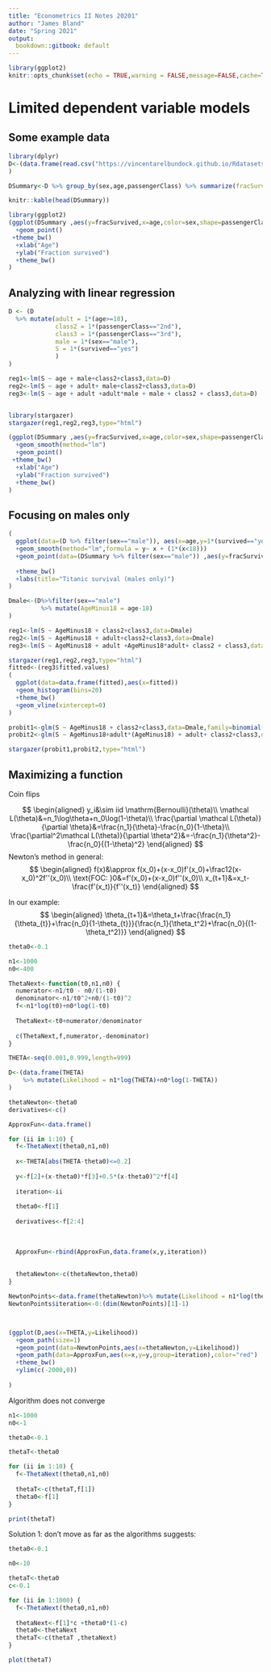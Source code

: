 ```yaml
---
title: "Econometrics II Notes 20201"
author: "James Bland"
date: "Spring 2021"
output:
  bookdown::gitbook: default
---
```


```r
library(ggplot2)
knitr::opts_chunk$set(echo = TRUE,warning = FALSE,message=FALSE,cache=TRUE)
```

# Limited dependent variable models

## Some example data

```r
library(dplyr)
D<-(data.frame(read.csv("https://vincentarelbundock.github.io/Rdatasets/csv/carData/TitanicSurvival.csv"))
)

DSummary<-D %>% group_by(sex,age,passengerClass) %>% summarize(fracSurvived = mean(1*(survived=="yes")),n=n())

knitr::kable(head(DSummary))
```

```r
library(ggplot2)
(ggplot(DSummary ,aes(y=fracSurvived,x=age,color=sex,shape=passengerClass,size=n))
  +geom_point()
 +theme_bw()
  +xlab("Age")
  +ylab("Fraction survived")
  +theme_bw()
)
```

## Analyzing with linear regression

```r

D <- (D
  %>% mutate(adult = 1*(age>=18),
             class2 = 1*(passengerClass=="2nd"),
             class3 = 1*(passengerClass=="3rd"),
             male = 1*(sex=="male"),
             S = 1*(survived=="yes")
             )
)

reg1<-lm(S ~ age + male+class2+class3,data=D)
reg2<-lm(S ~ age + adult+ male+class2+class3,data=D)
reg3<-lm(S ~ age + adult +adult*male + male + class2 + class3,data=D)


library(stargazer)
stargazer(reg1,reg2,reg3,type="html")

```

```r

(ggplot(DSummary ,aes(y=fracSurvived,x=age,color=sex,shape=passengerClass,size=n))
  +geom_smooth(method="lm")
  +geom_point()
 +theme_bw()
  +xlab("Age")
  +ylab("Fraction survived")
  +theme_bw()
)
```

## Focusing on males only

```r

(
  ggplot(data=(D %>% filter(sex=="male")), aes(x=age,y=1*(survived=="yes"),group=paste(factor(age<18),passengerClass),color=passengerClass))
  +geom_smooth(method="lm",formula = y~ x + (1*(x<18)))
  +geom_point(data=(DSummary %>% filter(sex=="male")) ,aes(y=fracSurvived,x=age,color=passengerClass,size=n))
  
  +theme_bw()
  +labs(title="Titanic survival (males only)")
)

```

```r
Dmale<-(D%>%filter(sex=="male")
         %>% mutate(AgeMinus18 = age-18)
)

reg1<-lm(S ~ AgeMinus18 + class2+class3,data=Dmale)
reg2<-lm(S ~ AgeMinus18 + adult+class2+class3,data=Dmale)
reg3<-lm(S ~ AgeMinus18 + adult +AgeMinus18*adult+ class2 + class3,data=Dmale)

stargazer(reg1,reg2,reg3,type="html")
fitted<-(reg3$fitted.values)
(
  ggplot(data=data.frame(fitted),aes(x=fitted))
  +geom_histogram(bins=20)
  +theme_bw()
  +geom_vline(xintercept=0)
)

```

```r
probit1<-glm(S ~ AgeMinus18 + class2+class3,data=Dmale,family=binomial(link="probit"))
probit2<-glm(S ~ AgeMinus18+adult*(AgeMinus18) + adult+ class2+class3,data=Dmale,family=binomial(link="probit"))

stargazer(probit1,probit2,type="html")
```


## Maximizing a function

Coin flips

$$
\begin{aligned}
y_i&\sim iid \mathrm{Bernoulli}(\theta)\\
\mathcal L(\theta)&=n_1\log\theta+n_0\log(1-\theta)\\
\frac{\partial \mathcal L(\theta)}{\partial \theta}&=\frac{n_1}{\theta}-\frac{n_0}{1-\theta}\\
\frac{\partial^2\mathcal L(\theta)}{\partial \theta^2}&=-\frac{n_1}{\theta^2}-\frac{n_0}{(1-\theta)^2}
\end{aligned}
$$
Newton's method in general:
$$ 
\begin{aligned}
f(x)&\approx f(x_0)+(x-x_0)f'(x_0)+\frac12(x-x_0)^2f''(x_0)\\
\text{FOC: }0&=f'(x_0)+(x-x_0)f''(x_0)\\
x_{t+1}&=x_t-\frac{f'(x_t)}{f''(x_t)}
\end{aligned}
$$

In our example:
$$
\begin{aligned}
\theta_{t+1}&=\theta_t+\frac{\frac{n_1}{\theta_{t}}+\frac{n_0}{1-\theta_{t}}}{\frac{n_1}{\theta_t^2}+\frac{n_0}{(1-\theta_t^2)}}
\end{aligned}
$$

```r

theta0<-0.1

n1<-1000
n0<-400

ThetaNext<-function(t0,n1,n0) {
  numerator<-n1/t0 - n0/(1-t0)
  denominator<-n1/t0^2+n0/(1-t0)^2
  f<-n1*log(t0)+n0*log(1-t0)
  
  ThetaNext<-t0+numerator/denominator
  
  c(ThetaNext,f,numerator,-denominator)
}

THETA<-seq(0.001,0.999,length=999)

D<-(data.frame(THETA)
    %>% mutate(Likelihood = n1*log(THETA)+n0*log(1-THETA))
)

thetaNewton<-theta0
derivatives<-c()

ApproxFun<-data.frame()

for (ii in 1:10) {
  f<-ThetaNext(theta0,n1,n0)
  
  x<-THETA[abs(THETA-theta0)<=0.2]
  
  y<-f[2]+(x-theta0)*f[3]+0.5*(x-theta0)^2*f[4]
  
  iteration<-ii
  
  theta0<-f[1]
  
  derivatives<-f[2:4]
  
  
  
  ApproxFun<-rbind(ApproxFun,data.frame(x,y,iteration))
  
  
  thetaNewton<-c(thetaNewton,theta0)
}

NewtonPoints<-data.frame(thetaNewton)%>% mutate(Likelihood = n1*log(thetaNewton)+n0*log(1-thetaNewton))
NewtonPoints$iteration<-0:(dim(NewtonPoints)[1]-1)



(ggplot(D,aes(x=THETA,y=Likelihood))
  +geom_path(size=1)
  +geom_point(data=NewtonPoints,aes(x=thetaNewton,y=Likelihood))
  +geom_path(data=ApproxFun,aes(x=x,y=y,group=iteration),color="red")
  +theme_bw()
  +ylim(c(-2000,0))
  
)

```

Algorithm does not converge

```r
n1<-1000
n0<-1

theta0<-0.1

thetaT<-theta0

for (ii in 1:10) {
  f<-ThetaNext(theta0,n1,n0)
  
  thetaT<-c(thetaT,f[1])
  theta0<-f[1]
}

print(thetaT)

```
Solution 1: don't move as far as the algorithms suggests:

```r
theta0<-0.1

n0<-10

thetaT<-theta0
c<-0.1

for (ii in 1:1000) {
  f<-ThetaNext(theta0,n1,n0)
  
  thetaNext<-f[1]*c +theta0*(1-c)
  theta0<-thetaNext
  thetaT<-c(thetaT ,thetaNext)
}

plot(thetaT)

```









